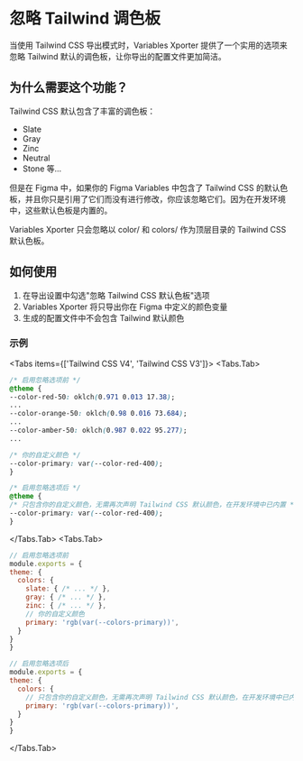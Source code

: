 
# 忽略 Tailwind 调色板

当使用 Tailwind CSS 导出模式时，Variables Xporter 提供了一个实用的选项来忽略 Tailwind 默认的调色板，让你导出的配置文件更加简洁。

## 为什么需要这个功能？

Tailwind CSS 默认包含了丰富的调色板：
- Slate
- Gray
- Zinc
- Neutral
- Stone
等...

但是在 Figma 中，如果你的 Figma Variables 中包含了 Tailwind CSS 的默认色板，并且你只是引用了它们而没有进行修改，你应该忽略它们。因为在开发环境中，这些默认色板是内置的。

<Callout type="info">
  Variables Xporter 只会忽略以 color/ 和 colors/ 作为顶层目录的 Tailwind CSS 默认色板。
</Callout>


## 如何使用

1. 在导出设置中勾选"忽略 Tailwind CSS 默认色板"选项
2. Variables Xporter 将只导出你在 Figma 中定义的颜色变量
3. 生成的配置文件中不会包含 Tailwind 默认颜色

### 示例

<Tabs items={['Tailwind CSS V4', 'Tailwind CSS V3']}>
  <Tabs.Tab>
  ```css
/* 启用忽略选项前 */
@theme {
  --color-red-50: oklch(0.971 0.013 17.38);
  ...
  --color-orange-50: oklch(0.98 0.016 73.684);
  ...
  --color-amber-50: oklch(0.987 0.022 95.277);
  ...

  /* 你的自定义颜色 */
  --color-primary: var(--color-red-400);
}

/* 启用忽略选项后 */
@theme {
  /* 只包含你的自定义颜色，无需再次声明 Tailwind CSS 默认颜色，在开发环境中已内置 */
  --color-primary: var(--color-red-400);
}
```
  </Tabs.Tab>
  <Tabs.Tab>
  ```js
// 启用忽略选项前
module.exports = {
  theme: {
    colors: {
      slate: { /* ... */ },
      gray: { /* ... */ },
      zinc: { /* ... */ },
      // 你的自定义颜色
      primary: 'rgb(var(--colors-primary))',
    }
  }
}

// 启用忽略选项后
module.exports = {
  theme: {
    colors: {
      // 只包含你的自定义颜色，无需再次声明 Tailwind CSS 默认颜色，在开发环境中已内置
      primary: 'rgb(var(--colors-primary))',
    }
  }
}
```
  </Tabs.Tab>
</Tabs>
